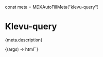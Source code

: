 const meta = MDXAutoFillMeta("klevu-query")

<Meta title="Start/Query" component="klevu-query" argTypes={meta.argTypes} parameters={meta.parameters} />

# Klevu-query

<Description>{meta.description}</Description>

<Canvas withSource="open">
  <Story
    name="Query"
    args={{
      type: "search",
      searchTerm: "hoodies",
    }}
  >
    {(args) => html`<klevu-query
      category=${ifDefined(args.category)}
      category-title=${ifDefined(args.categoryTitle)}
      filter-count=${ifDefined(args.filterCount)}
      limit=${ifDefined(args.limit)}
      .manager=${args.manager}
      offset=${ifDefined(args.offset)}
      .options=${args.options}
      recommendation-id=${ifDefined(args.recommendationId)}
      search-term=${ifDefined(args.searchTerm)}
      sort=${ifDefined(args.sort)}
      type=${ifDefined(args.type)}
      update-on-filter-change=${ifDefined(args.updateOnFilterChange)}
    ></klevu-query>`}
  </Story>
</Canvas>
